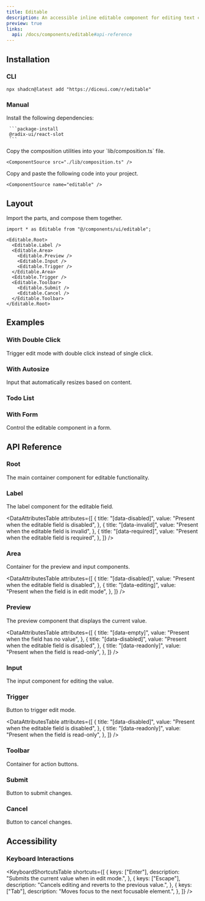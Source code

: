 ```yaml
---
title: Editable
description: An accessible inline editable component for editing text content in place.
preview: true
links:
  api: /docs/components/editable#api-reference
---
```


<ComponentTabs name="editable-demo" className="items-start justify-start [&>div]:pt-20"  />

## Installation

### CLI

```package-install
npx shadcn@latest add "https://diceui.com/r/editable"
```

### Manual

<Steps>
  <Step>
     Install the following dependencies:

     ```package-install
     @radix-ui/react-slot
     ```
  </Step>
  <Step>
    Copy the composition utilities into your `lib/composition.ts` file.

    <ComponentSource src="./lib/composition.ts" />
  </Step>
  <Step>
    Copy and paste the following code into your project.

    <ComponentSource name="editable" />
  </Step>
</Steps>

## Layout

Import the parts, and compose them together.

```tsx
import * as Editable from "@/components/ui/editable";

<Editable.Root>
  <Editable.Label />
  <Editable.Area>
    <Editable.Preview />
    <Editable.Input />
    <Editable.Trigger />
  </Editable.Area>
  <Editable.Trigger />
  <Editable.Toolbar>
    <Editable.Submit />
    <Editable.Cancel />
  </Editable.Toolbar>
</Editable.Root>
```

## Examples

### With Double Click

Trigger edit mode with double click instead of single click.

<ComponentTabs name="editable-double-click-demo" className="items-start justify-start [&>div]:pt-20"/>

### With Autosize

Input that automatically resizes based on content.

<ComponentTabs name="editable-autosize-demo" className="items-start justify-start [&>div]:pt-20" />

### Todo List

<ComponentTabs name="editable-todo-list-demo" />

### With Form

Control the editable component in a form.

<ComponentTabs name="editable-form-demo" className="items-start justify-start [&>div]:pt-20" />

## API Reference

### Root

The main container component for editable functionality.

<AutoTypeTable
  path="./types/docs/editable.ts"
  name="RootProps"
/>

### Label

The label component for the editable field.

<AutoTypeTable
  path="./types/docs/editable.ts"
  name="LabelProps"
/>

<DataAttributesTable
  attributes={[
    {
      title: "[data-disabled]",
      value: "Present when the editable field is disabled",
    },
    {
      title: "[data-invalid]",
      value: "Present when the editable field is invalid",
    },
    {
      title: "[data-required]",
      value: "Present when the editable field is required",
    },
  ]}
/>

### Area

Container for the preview and input components.

<AutoTypeTable
  path="./types/docs/editable.ts"
  name="AreaProps"
/>

<DataAttributesTable
  attributes={[
    {
      title: "[data-disabled]",
      value: "Present when the editable field is disabled",
    },
    {
      title: "[data-editing]",
      value: "Present when the field is in edit mode",
    },
  ]}
/>

### Preview

The preview component that displays the current value.

<AutoTypeTable
  path="./types/docs/editable.ts"
  name="PreviewProps"
/>

<DataAttributesTable
  attributes={[
    {
      title: "[data-empty]",
      value: "Present when the field has no value",
    },
    {
      title: "[data-disabled]",
      value: "Present when the editable field is disabled",
    },
    {
      title: "[data-readonly]",
      value: "Present when the field is read-only",
    },
  ]}
/>

### Input

The input component for editing the value.

<AutoTypeTable
  path="./types/docs/editable.ts"
  name="InputProps"
/>

### Trigger

Button to trigger edit mode.

<AutoTypeTable
  path="./types/docs/editable.ts"
  name="TriggerProps"
/>

<DataAttributesTable
  attributes={[
    {
      title: "[data-disabled]",
      value: "Present when the editable field is disabled",
    },
    {
      title: "[data-readonly]",
      value: "Present when the field is read-only",
    },
  ]}
/>

### Toolbar

Container for action buttons.

<AutoTypeTable
  path="./types/docs/editable.ts"
  name="ToolbarProps"
/>

### Submit

Button to submit changes.

<AutoTypeTable
  path="./types/docs/editable.ts"
  name="SubmitProps"
/>

### Cancel

Button to cancel changes.

<AutoTypeTable
  path="./types/docs/editable.ts"
  name="CancelProps"
/>

## Accessibility

### Keyboard Interactions

<KeyboardShortcutsTable
  shortcuts={[
    {
      keys: ["Enter"],
      description: "Submits the current value when in edit mode.",
    },
    {
      keys: ["Escape"],
      description: "Cancels editing and reverts to the previous value.",
    },
    {
      keys: ["Tab"],
      description: "Moves focus to the next focusable element.",
    },
  ]}
/>
